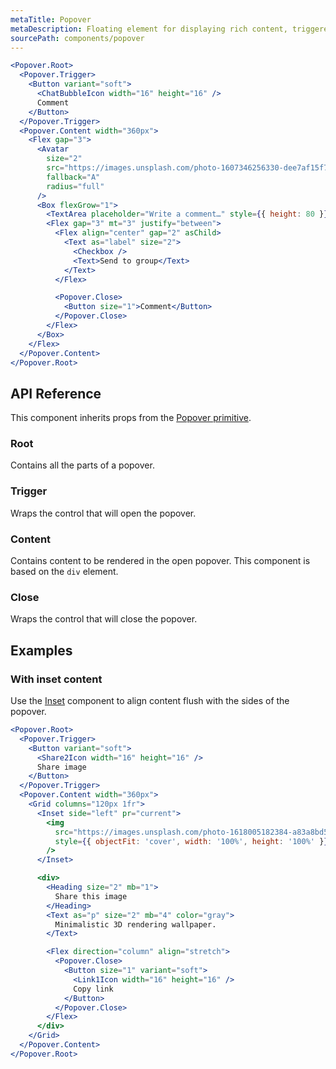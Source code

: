 ```yaml
---
metaTitle: Popover
metaDescription: Floating element for displaying rich content, triggered by a button.
sourcePath: components/popover
---
```


```jsx live=true
<Popover.Root>
  <Popover.Trigger>
    <Button variant="soft">
      <ChatBubbleIcon width="16" height="16" />
      Comment
    </Button>
  </Popover.Trigger>
  <Popover.Content width="360px">
    <Flex gap="3">
      <Avatar
        size="2"
        src="https://images.unsplash.com/photo-1607346256330-dee7af15f7c5?&w=64&h=64&dpr=2&q=70&crop=focalpoint&fp-x=0.67&fp-y=0.5&fp-z=1.4&fit=crop"
        fallback="A"
        radius="full"
      />
      <Box flexGrow="1">
        <TextArea placeholder="Write a comment…" style={{ height: 80 }} />
        <Flex gap="3" mt="3" justify="between">
          <Flex align="center" gap="2" asChild>
            <Text as="label" size="2">
              <Checkbox />
              <Text>Send to group</Text>
            </Text>
          </Flex>

          <Popover.Close>
            <Button size="1">Comment</Button>
          </Popover.Close>
        </Flex>
      </Box>
    </Flex>
  </Popover.Content>
</Popover.Root>
```

## API Reference

This component inherits props from the [Popover primitive](/primitives/docs/components/popover).

### Root

Contains all the parts of a popover.

### Trigger

Wraps the control that will open the popover.

### Content

Contains content to be rendered in the open popover. This component is based on the `div` element.

<ThemesPropsTable name="PopoverContent" />

### Close

Wraps the control that will close the popover.

## Examples

### With inset content

Use the [Inset](/themes/docs/components/inset) component to align content flush with the sides of the popover.

```jsx live=true
<Popover.Root>
  <Popover.Trigger>
    <Button variant="soft">
      <Share2Icon width="16" height="16" />
      Share image
    </Button>
  </Popover.Trigger>
  <Popover.Content width="360px">
    <Grid columns="120px 1fr">
      <Inset side="left" pr="current">
        <img
          src="https://images.unsplash.com/photo-1618005182384-a83a8bd57fbe?&auto=format&fit=crop&w=400&q=80"
          style={{ objectFit: 'cover', width: '100%', height: '100%' }}
        />
      </Inset>

      <div>
        <Heading size="2" mb="1">
          Share this image
        </Heading>
        <Text as="p" size="2" mb="4" color="gray">
          Minimalistic 3D rendering wallpaper.
        </Text>

        <Flex direction="column" align="stretch">
          <Popover.Close>
            <Button size="1" variant="soft">
              <Link1Icon width="16" height="16" />
              Copy link
            </Button>
          </Popover.Close>
        </Flex>
      </div>
    </Grid>
  </Popover.Content>
</Popover.Root>
```
